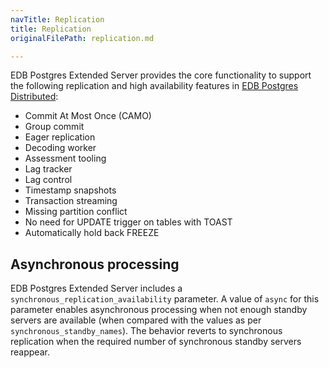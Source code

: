 ```yaml
---
navTitle: Replication 
title: Replication 
originalFilePath: replication.md

---
```



EDB Postgres Extended Server provides the core functionality to support the following replication and high availability features in [EDB Postgres Distributed](/pgd/latest):

- Commit At Most Once (CAMO)	
- Group commit	
- Eager replication	
- Decoding worker	
- Assessment tooling	
- Lag tracker	
- Lag control	
- Timestamp snapshots	
- Transaction streaming	
- Missing partition conflict	
- No need for UPDATE trigger on tables with TOAST	
- Automatically hold back FREEZE

## Asynchronous processing

EDB Postgres Extended Server includes a `synchronous_replication_availability` parameter.
A value of `async` for this parameter enables asynchronous
processing when not enough standby
servers are available (when compared with the values as per
`synchronous_standby_names`). The behavior reverts
to synchronous replication when the required number of synchronous
standby servers reappear.

